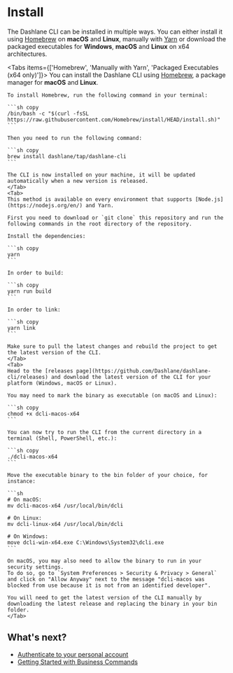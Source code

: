  
# Install

The Dashlane CLI can be installed in multiple ways. You can either install it using [Homebrew](https://brew.sh/) on **macOS** and **Linux**, manually with [Yarn](https://yarnpkg.com/) or download the packaged executables for **Windows**, **macOS** and **Linux** on x64 architectures.

<Tabs items={['Homebrew', 'Manually with Yarn', 'Packaged Executables (x64 only)']}>
    <Tab>
    You can install the Dashlane CLI using [Homebrew](https://brew.sh/), a package manager for __macOS__ and __Linux__.
    
    To install Homebrew, run the following command in your terminal:

    ```sh copy
    /bin/bash -c "$(curl -fsSL https://raw.githubusercontent.com/Homebrew/install/HEAD/install.sh)"
    ```

    Then you need to run the following command:

    ```sh copy
    brew install dashlane/tap/dashlane-cli
    ```

    The CLI is now installed on your machine, it will be updated automatically when a new version is released.
    </Tab>
    <Tab>
    This method is available on every environment that supports [Node.js](https://nodejs.org/en/) and Yarn.

    First you need to download or `git clone` this repository and run the following commands in the root directory of the repository.

    Install the dependencies:

    ```sh copy
    yarn
    ```

    In order to build:

    ```sh copy
    yarn run build
    ```

    In order to link:

    ```sh copy
    yarn link
    ```

    Make sure to pull the latest changes and rebuild the project to get the latest version of the CLI.
    </Tab>
    <Tab>
    Head to the [releases page](https://github.com/Dashlane/dashlane-cli/releases) and download the latest version of the CLI for your platform (Windows, macOS or Linux).

    You may need to mark the binary as executable (on macOS and Linux):

    ```sh copy
    chmod +x dcli-macos-x64
    ```

    You can now try to run the CLI from the current directory in a terminal (Shell, PowerShell, etc.):

    ```sh copy
    ./dcli-macos-x64
    ```

    Move the executable binary to the bin folder of your choice, for instance:

    ```sh
    # On macOS:
    mv dcli-macos-x64 /usr/local/bin/dcli

    # On Linux:
    mv dcli-linux-x64 /usr/local/bin/dcli

    # On Windows:
    move dcli-win-x64.exe C:\Windows\System32\dcli.exe
    ```

    On macOS, you may also need to allow the binary to run in your security settings.
    To do so, go to `System Preferences > Security & Privacy > General` and click on "Allow Anyway" next to the message "dcli-macos was blocked from use because it is not from an identified developer".

    You will need to get the latest version of the CLI manually by downloading the latest release and replacing the binary in your bin folder.
    </Tab>

</Tabs>

## What's next?

-   [Authenticate to your personal account](/personal)
-   [Getting Started with Business Commands](/business)
